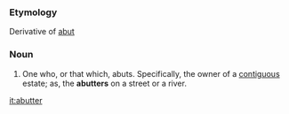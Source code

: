 ===Etymology===
Derivative of [[abut]]
===Noun===
#One who, or that which, abuts. Specifically, the owner of a [[contiguous]] estate; as, the '''abutters''' on a street or a river.

[[it:abutter]]